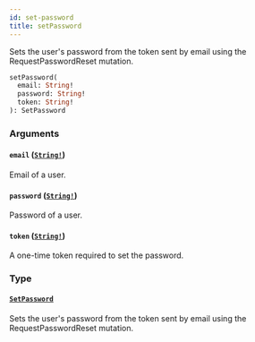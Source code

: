 ```yaml
---
id: set-password
title: setPassword
---
```


Sets the user's password from the token sent by email using the RequestPasswordReset mutation.

```graphql
setPassword(
  email: String!
  password: String!
  token: String!
): SetPassword

```

### Arguments

#### `email` ([`String!`](/docs/developer/api-reference/scalars/string))

Email of a user.

#### `password` ([`String!`](/docs/developer/api-reference/scalars/string))

Password of a user.

#### `token` ([`String!`](/docs/developer/api-reference/scalars/string))

A one-time token required to set the password.

### Type

#### [`SetPassword`](/docs/developer/api-reference/objects/set-password)

Sets the user's password from the token sent by email using the RequestPasswordReset mutation.
